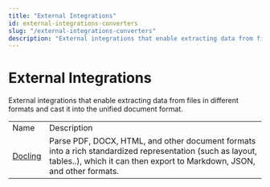 ```yaml
---
title: "External Integrations"
id: external-integrations-converters
slug: "/external-integrations-converters"
description: "External integrations that enable extracting data from files in different formats and cast it into the unified document format."
---
```


# External Integrations

External integrations that enable extracting data from files in different formats and cast it into the unified document format.

|  |  |
| --- | --- |
| Name                                                         | Description                                                                                                                                                                          |
| [Docling](https://haystack.deepset.ai/integrations/docling/) | Parse PDF, DOCX, HTML, and other document formats into a rich standardized representation (such as layout, tables..), which it can then export to Markdown, JSON, and other formats. |

